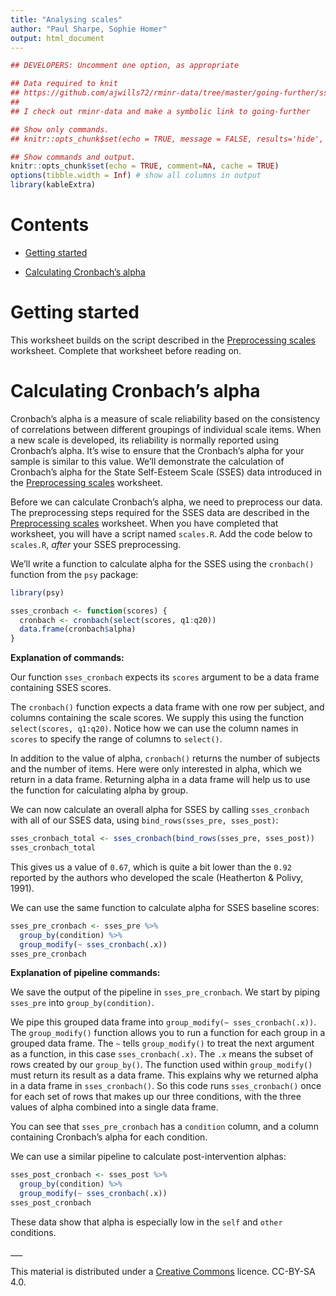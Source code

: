 ```yaml
---
title: "Analysing scales"
author: "Paul Sharpe, Sophie Homer"
output: html_document
---
```


```r
## DEVELOPERS: Uncomment one option, as appropriate

## Data required to knit
## https://github.com/ajwills72/rminr-data/tree/master/going-further/sses.csv
##
## I check out rminr-data and make a symbolic link to going-further

## Show only commands.
## knitr::opts_chunk$set(echo = TRUE, message = FALSE, results='hide', fig.keep = 'none', comment=NA)

## Show commands and output.
knitr::opts_chunk$set(echo = TRUE, comment=NA, cache = TRUE)
options(tibble.width = Inf) # show all columns in output
library(kableExtra)
```

# Contents

- [Getting started](#start)

- [Calculating Cronbach’s alpha](#cronbach)

<a name="start"></a>

# Getting started

This worksheet builds on the script described in the [Preprocessing scales](preproc-scales.html) worksheet. Complete that worksheet before reading on.

<a name="cronbach"></a>

# Calculating Cronbach’s alpha

Cronbach's alpha is a measure of scale reliability based on the consistency of correlations between different groupings of individual scale items. When a new scale is developed, its reliability is normally reported using Cronbach's alpha. It's wise to ensure that the Cronbach's alpha for your sample is similar to this value. We'll demonstrate the calculation of Cronbach's alpha for the State Self-Esteem Scale (SSES) data introduced in the [Preprocessing scales](preproc-scales.html) worksheet.

Before we can calculate Cronbach's alpha, we need to preprocess our data. The preprocessing steps required for the SSES data are described in the [Preprocessing scales](preproc-scales.html) worksheet. When you have completed that worksheet, you will have a script named `scales.R`. Add the code below to `scales.R`, _after_ your SSES preprocessing.

We'll write a function to calculate alpha for the SSES using the `cronbach()` function from the `psy` package:

```r
library(psy)

sses_cronbach <- function(scores) {
  cronbach <- cronbach(select(scores, q1:q20))
  data.frame(cronbach$alpha)
}
```

**Explanation of commands:**

Our function `sses_cronbach` expects its `scores` argument to be a data frame containing SSES scores.

The `cronbach()` function expects a data frame with one row per subject, and columns containing the scale scores. We supply this using the function `select(scores, q1:q20)`. Notice how we can use the column names in `scores` to specify the range of columns to `select()`.

In addition to the value of alpha, `cronbach()` returns the number of subjects and the number of items. Here were only interested in alpha, which we return in a data frame. Returning alpha in a data frame will help us to use the function for calculating alpha by group.

We can now calculate an overall alpha for SSES by calling `sses_cronbach` with all of our SSES data, using `bind_rows(sses_pre, sses_post)`:

```r
sses_cronbach_total <- sses_cronbach(bind_rows(sses_pre, sses_post))
sses_cronbach_total
```

This gives us a value of `0.67`, which is quite a bit lower than the `0.92` reported by the authors who developed the scale (Heatherton & Polivy, 1991).

We can use the same function to calculate alpha for SSES baseline scores:

```r
sses_pre_cronbach <- sses_pre %>%
  group_by(condition) %>%
  group_modify(~ sses_cronbach(.x))
sses_pre_cronbach
```

**Explanation of pipeline commands:**

We save the output of the pipeline in `sses_pre_cronbach`. We start by piping `sses_pre` into `group_by(condition)`.

We pipe this grouped data frame into `group_modify(~ sses_cronbach(.x))`. The `group_modify()` function allows you to run a function for each group in a grouped data frame. The `~` tells `group_modify()` to treat the next argument as a function, in this case `sses_cronbach(.x)`. The `.x` means the subset of rows created by our `group_by()`. The function used within `group_modify()` must return its result as a data frame. This explains why we returned alpha in a data frame in `sses_cronbach()`. So this code runs `sses_cronbach()` once for each set of rows that makes up our three conditions, with the three values of alpha combined into a single data frame.

You can see that `sses_pre_cronbach` has a `condition` column, and a column containing Cronbach's alpha for each condition.

We can use a similar pipeline to calculate post-intervention alphas:

```r
sses_post_cronbach <- sses_post %>%
  group_by(condition) %>%
  group_modify(~ sses_cronbach(.x))
sses_post_cronbach
```

These data show that alpha is especially low in the `self` and `other` conditions.

<a name="baseline"></a>
___

This material is distributed under a [Creative Commons](https://creativecommons.org/) licence. CC-BY-SA 4.0. 

